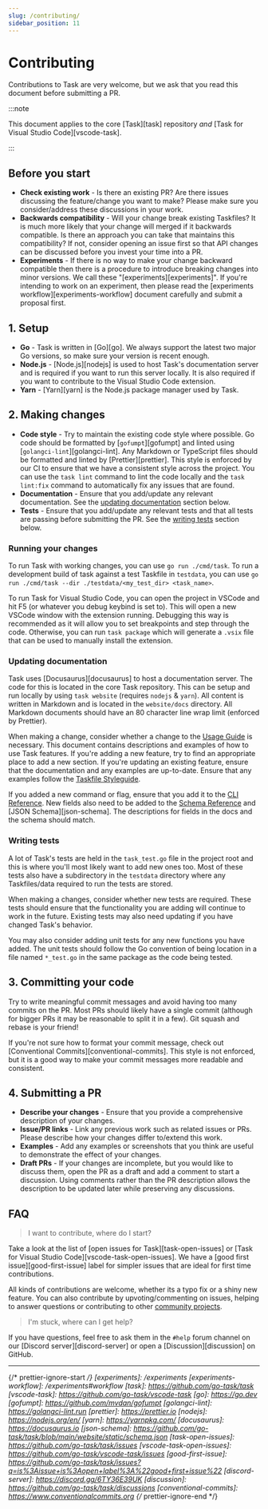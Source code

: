 ```yaml
---
slug: /contributing/
sidebar_position: 11
---
```


# Contributing

Contributions to Task are very welcome, but we ask that you read this document
before submitting a PR.

:::note

This document applies to the core [Task][task] repository _and_ [Task for Visual
Studio Code][vscode-task].

:::

## Before you start

- **Check existing work** - Is there an existing PR? Are there issues discussing
  the feature/change you want to make? Please make sure you consider/address
  these discussions in your work.
- **Backwards compatibility** - Will your change break existing Taskfiles? It is
  much more likely that your change will merged if it backwards compatible. Is
  there an approach you can take that maintains this compatibility? If not,
  consider opening an issue first so that API changes can be discussed before
  you invest your time into a PR.
- **Experiments** - If there is no way to make your change backward compatible
  then there is a procedure to introduce breaking changes into minor versions.
  We call these "[experiments][experiments]". If you're intending to work on an
  experiment, then please read the [experiments workflow][experiments-workflow]
  document carefully and submit a proposal first.

## 1. Setup

- **Go** - Task is written in [Go][go]. We always support the latest two major
  Go versions, so make sure your version is recent enough.
- **Node.js** - [Node.js][nodejs] is used to host Task's documentation server
  and is required if you want to run this server locally. It is also required if
  you want to contribute to the Visual Studio Code extension.
- **Yarn** - [Yarn][yarn] is the Node.js package manager used by Task.

## 2. Making changes

- **Code style** - Try to maintain the existing code style where possible. Go
  code should be formatted by [`gofumpt`][gofumpt] and linted using
  [`golangci-lint`][golangci-lint]. Any Markdown or TypeScript files should be
  formatted and linted by [Prettier][prettier]. This style is enforced by our CI
  to ensure that we have a consistent style across the project. You can use the
  `task lint` command to lint the code locally and the `task lint:fix` command
  to automatically fix any issues that are found.
- **Documentation** - Ensure that you add/update any relevant documentation. See
  the [updating documentation](#updating-documentation) section below.
- **Tests** - Ensure that you add/update any relevant tests and that all tests
  are passing before submitting the PR. See the [writing tests](#writing-tests)
  section below.

### Running your changes

To run Task with working changes, you can use `go run ./cmd/task`. To run a
development build of task against a test Taskfile in `testdata`, you can use
`go run ./cmd/task --dir ./testdata/<my_test_dir> <task_name>`.

To run Task for Visual Studio Code, you can open the project in VSCode and hit
F5 (or whatever you debug keybind is set to). This will open a new VSCode window
with the extension running. Debugging this way is recommended as it will allow
you to set breakpoints and step through the code. Otherwise, you can run
`task package` which will generate a `.vsix` file that can be used to manually
install the extension.

### Updating documentation

Task uses [Docusaurus][docusaurus] to host a documentation server. The code for
this is located in the core Task repository. This can be setup and run locally
by using `task website` (requires `nodejs` & `yarn`). All content is written in
Markdown and is located in the `website/docs` directory. All Markdown documents
should have an 80 character line wrap limit (enforced by Prettier).

When making a change, consider whether a change to the [Usage Guide](/usage) is
necessary. This document contains descriptions and examples of how to use Task
features. If you're adding a new feature, try to find an appropriate place to
add a new section. If you're updating an existing feature, ensure that the
documentation and any examples are up-to-date. Ensure that any examples follow
the [Taskfile Styleguide](/styleguide).

If you added a new command or flag, ensure that you add it to the [CLI
Reference](/reference/cli). New fields also need to be added to the [Schema
Reference](/reference/schema) and [JSON Schema][json-schema]. The descriptions
for fields in the docs and the schema should match.

### Writing tests

A lot of Task's tests are held in the `task_test.go` file in the project root
and this is where you'll most likely want to add new ones too. Most of these
tests also have a subdirectory in the `testdata` directory where any
Taskfiles/data required to run the tests are stored.

When making a changes, consider whether new tests are required. These tests
should ensure that the functionality you are adding will continue to work in the
future. Existing tests may also need updating if you have changed Task's
behavior.

You may also consider adding unit tests for any new functions you have added.
The unit tests should follow the Go convention of being location in a file named
`*_test.go` in the same package as the code being tested.

## 3. Committing your code

Try to write meaningful commit messages and avoid having too many commits on the
PR. Most PRs should likely have a single commit (although for bigger PRs it may
be reasonable to split it in a few). Git squash and rebase is your friend!

If you're not sure how to format your commit message, check out [Conventional
Commits][conventional-commits]. This style is not enforced, but it is a good way
to make your commit messages more readable and consistent.

## 4. Submitting a PR

- **Describe your changes** - Ensure that you provide a comprehensive
  description of your changes.
- **Issue/PR links** - Link any previous work such as related issues or PRs.
  Please describe how your changes differ to/extend this work.
- **Examples** - Add any examples or screenshots that you think are useful to
  demonstrate the effect of your changes.
- **Draft PRs** - If your changes are incomplete, but you would like to discuss
  them, open the PR as a draft and add a comment to start a discussion. Using
  comments rather than the PR description allows the description to be updated
  later while preserving any discussions.

## FAQ

> I want to contribute, where do I start?

Take a look at the list of [open issues for Task][task-open-issues] or [Task for
Visual Studio Code][vscode-task-open-issues]. We have a [good first
issue][good-first-issue] label for simpler issues that are ideal for first time
contributions.

All kinds of contributions are welcome, whether its a typo fix or a shiny new
feature. You can also contribute by upvoting/commenting on issues, helping to
answer questions or contributing to other [community projects](/community).

> I'm stuck, where can I get help?

If you have questions, feel free to ask them in the `#help` forum channel on our
[Discord server][discord-server] or open a [Discussion][discussion] on GitHub.

---

{/* prettier-ignore-start */}
[experiments]: /experiments
[experiments-workflow]: /experiments#workflow
[task]: https://github.com/go-task/task
[vscode-task]: https://github.com/go-task/vscode-task
[go]: https://go.dev
[gofumpt]: https://github.com/mvdan/gofumpt
[golangci-lint]: https://golangci-lint.run
[prettier]: https://prettier.io
[nodejs]: https://nodejs.org/en/
[yarn]: https://yarnpkg.com/
[docusaurus]: https://docusaurus.io
[json-schema]: https://github.com/go-task/task/blob/main/website/static/schema.json
[task-open-issues]: https://github.com/go-task/task/issues
[vscode-task-open-issues]: https://github.com/go-task/vscode-task/issues
[good-first-issue]: https://github.com/go-task/task/issues?q=is%3Aissue+is%3Aopen+label%3A%22good+first+issue%22
[discord-server]: https://discord.gg/6TY36E39UK
[discussion]: https://github.com/go-task/task/discussions
[conventional-commits]: https://www.conventionalcommits.org
{/* prettier-ignore-end */}
